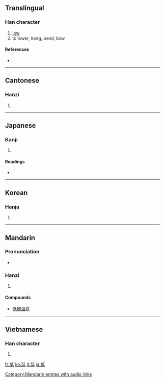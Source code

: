 ==Translingual==

===Han character===
{{Han char|rn=9|rad=人|as=05|sn=7|four=2224<sub>0</sub>|canj=人竹心一 (OHPM), 人竹女戈 (OHVI)|ids=⿰[[亻]][[氐]]}}

# [[low]]
# to lower, hang, bend, bow

====References====
* {{Han ref|kx=0098.080|dkj=00504|dj=0207.010|hdz=10137.040|uh=4F4E|ud=20302|bh=A743|bd=42819}}

----

==Cantonese==

===Hanzi===
{{yue-hanzi|jyut=|y=dai1}}

# {{defn|Cantonese|sort=人05}}

----

==Japanese==

===Kanji===
{{ja-kanji|grade=4|rs=人05}}

# {{defn|Japanese}}

====Readings====
* {{ja-readings|on=[[てい]] (tei)|kun=[[ひくい]] (hikui)}}

----

==Korean==

===Hanja===
{{ko-hanja|hangeul=저|rv=jeo|mr=chŏ}}

# {{defn|Korean|sort=人05}}

----

==Mandarin==

===Pronunciation===
*{{audio|zh-dī.ogg|audio}}

===Hanzi===
{{cmn-hanzi|pin=[[dī]] ([[di1]])|wg=ti<sup>1</sup>}}

# {{defn|Mandarin|sort=人05}}

====Compounds====
* [[低體溫症]]

[[Category:Mandarin entries with audio links]]

----

==Vietnamese==

===Han character===
{{vi-hantu|[[đê]], [[đây]], [[đay]]|rs=人05}}

# {{defn|Vietnamese|sort=人05}}

[[fr:低]]
[[ko:低]]
[[it:低]]
[[ja:低]]